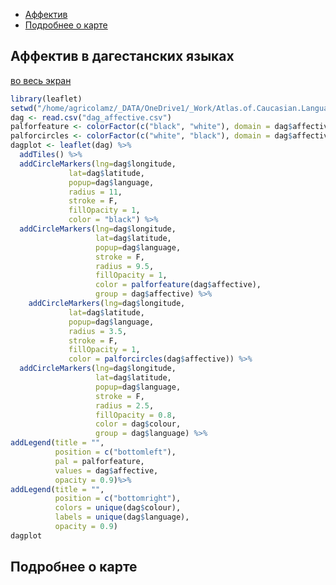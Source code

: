 <head>
  <meta charset="utf-8">
  <title>Report</title>
  <link rel="stylesheet" href="jquery-ui/jquery-ui.min.css">
  <script src="jquery-ui/external/jquery/jquery.js"></script>
  <script src="jquery-ui/jquery-ui.js"></script>
  <script>
  $(function() {
    $( "#tabs" ).tabs();
  });
  </script>
</head>

<div id="tabs">
<ul>
<li><a href="#atlasru">Аффектив</a></li>
<li><a href="#aboutru">Подробнее о карте</a></li>
</ul>

<div id="atlasru">
## Аффектив в дагестанских языках
<a href="http://web-corpora.net/~agricolamz/maps/AtCauc/Dagestanian.atlas/affective/dag_affective_big.html"> во весь экран </a>
```r
library(leaflet)
setwd("/home/agricolamz/_DATA/OneDrive1/_Work/Atlas.of.Caucasian.Languages/Dagestanian.atlas/affective")
dag <- read.csv("dag_affective.csv")
palforfeature <- colorFactor(c("black", "white"), domain = dag$affective)
palforcircles <- colorFactor(c("white", "black"), domain = dag$affective)
dagplot <- leaflet(dag) %>%
  addTiles() %>%
  addCircleMarkers(lng=dag$longitude,
             lat=dag$latitude, 
             popup=dag$language, 
             radius = 11,
             stroke = F,
             fillOpacity = 1, 
             color = "black") %>%
  addCircleMarkers(lng=dag$longitude,
                   lat=dag$latitude, 
                   popup=dag$language, 
                   stroke = F,
                   radius = 9.5,
                   fillOpacity = 1, 
                   color = palforfeature(dag$affective),
                   group = dag$affective) %>%
    addCircleMarkers(lng=dag$longitude,
             lat=dag$latitude, 
             popup=dag$language, 
             radius = 3.5,
             stroke = F,
             fillOpacity = 1, 
             color = palforcircles(dag$affective)) %>%
  addCircleMarkers(lng=dag$longitude,
                   lat=dag$latitude, 
                   popup=dag$language, 
                   stroke = F, 
                   radius = 2.5, 
                   fillOpacity = 0.8, 
                   color = dag$colour, 
                   group = dag$language) %>%
addLegend(title = "",
          position = c("bottomleft"),
          pal = palforfeature,
          values = dag$affective,
          opacity = 0.9)%>%
addLegend(title = "",
          position = c("bottomright"),
          colors = unique(dag$colour),
          labels = unique(dag$language),
          opacity = 0.9)
dagplot
```
</div>
<div id="aboutru">
## Подробнее о карте
</div>